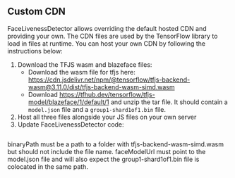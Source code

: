 
## Custom CDN

FaceLivenessDetector allows overriding the default hosted CDN and providing your own. The CDN files are used by the TensorFlow library to load in files at runtime. You can host your own CDN by following the instructions below:

1. Download the TFJS wasm and blazeface files:
    - Download the wasm file for tfjs here: https://cdn.jsdelivr.net/npm/@tensorflow/tfjs-backend-wasm@3.11.0/dist/tfjs-backend-wasm-simd.wasm
    - Download https://tfhub.dev/tensorflow/tfjs-model/blazeface/1/default/1 and unzip the tar file. It should contain a `model.json` file and a `group1-shard1of1.bin` file.
1. Host all three files alongside your JS files on your own server
1. Update FaceLivenessDetector code:

```tsx file=./CustomizationCdn.tsx
```

<Alert role="none" variation="warning">binaryPath must be a path to a folder with tfjs-backend-wasm-simd.wasm but should not include the file name. faceModelUrl must point to the model.json file and will also expect the group1-shard1of1.bin file is colocated in the same path.</Alert>
